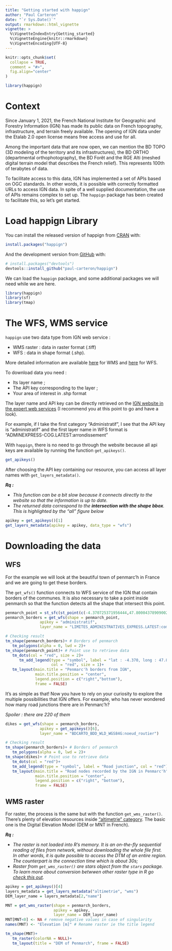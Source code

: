 ```yaml
---
title: "Getting started with happign"
author: "Paul Carteron"
date: "`r Sys.Date()`"
output: rmarkdown::html_vignette
vignette: >
  %\VignetteIndexEntry{Getting_started}
  %\VignetteEngine{knitr::rmarkdown}
  %\VignetteEncoding{UTF-8}
---
```


```r
knitr::opts_chunk$set(
  collapse = TRUE,
  comment = "#>",
  fig.align="center"
)
```

```r
library(happign)
```

# Context

Since January 1, 2021, the French National Institute for Geographic and Forestry Information (IGN) has made its public data on French topography, infrastructure, and terrain freely available. The opening of IGN data under the Etalab 2.0 open license means free access and use for all.

Among the important data that are now open, we can mention the BD TOPO (3D modeling of the territory and its infrastructures), the BD ORTHO (departmental orthophotography), the BD Forêt and the RGE Alti (meshed digital terrain model that describes the French relief). This represents 100th of terabytes of data. 

To facilitate access to this data, IGN has implemented a set of APIs based on OGC standards. In other words, it is possible with correctly formatted URLs to access IGN data. In spite of a well supplied documentation, the use of APIs remains complex to set up. The `happign` package has been created to facilitate this, so let's get started.

# Load happign Library

You can install the released version of happign from [CRAN](https://CRAN.R-project.org) with:

``` r
install.packages("happign")
```

And the development version from [GitHub](https://github.com/) with:

``` r
# install.packages("devtools")
devtools::install_github("paul-carteron/happign")
```

We can load the `happign` package, and some additional packages we will need while we are here.



```r
library(happign)
library(sf)
library(tmap)
```


# The WFS, WMS service

`happign` use two data type from IGN web service :

*  WMS raster : data in raster format (.tiff)
*  WFS : data in shape format (.shp).

More detailed information are available [here](https://www.ogc.org/standards/wms) for WMS and [here](https://www.ogc.org/standards/wfs) for WFS.

To download data you need :

 * Its layer name ;
 * The API key corresponding to the layer ;
 * Your area of interest in .shp format

The layer name and API key can be directly retrieved on the [IGN website in the expert web services](https://geoservices.ign.fr/services-web-experts) (I recommend you at this point to go and have a look).

For example, if I take the first category "Administratif", I see that the API key is "administratif" and the first layer name in WFS format is "ADMINEXPRESS-COG.LATEST:arrondissement"

With `happign`, there is no need to go through the website because all api keys are available by running the function `get_apikeys()`.
```r
get_apikeys()
```

After choosing the API key containing our resource, you can access all layer names with `get_layers_metadata()`.

__*Rq :*__

* *This function can be a bit slow because it connects directly to the website so that the information is up to date.*
* *The returned data correspond to the __intersection with the shape bbox__. This is highlighted by the "all" figure below*

```r
apikey = get_apikeys()[1]
get_layers_metadata(apikey = apikey, data_type = "wfs")

```

# Downloading the data
## WFS

For the example we will look at the beautiful town of penmarc'h in France and we are going to get these borders.

The `get_wfs()` function connects to WFS service of the IGN that contain borders of the communes. It is also necessary to take a point inside penmarch so that the function detects all the shape that intersect this point.

```r
penmarch_point = st_sfc(st_point(c(-4.370725371956444,47.80004378909002)), crs = 4326)
penmarch_borders = get_wfs(shape = penmarch_point,
               apikey = "administratif",
               layer_name = "LIMITES_ADMINISTRATIVES_EXPRESS.LATEST:commune")

# Checking result
tm_shape(penmarch_borders)+ # Borders of penmarch
   tm_polygons(alpha = 0, lwd = 2)+
tm_shape(penmarch_point)+ # Point use to retrieve data
   tm_dots(col = "red", size = 2)+
      tm_add_legend(type = "symbol", label = "lat : -4.370, long : 47.800",
                    col = "red", size = 1)+
   tm_layout(main.title = "Penmarc'h borders from IGN",
             main.title.position = "center",
             legend.position = c("right","bottom"),
             frame = FALSE)
```

It's as simple as that!
Now you have to rely on your curiosity to explore the multiple possibilities that IGN offers. For example, who has never wondered how many road junctions there are in Penmarc'h?

*Spoiler : there are 220 of them*

```r
dikes = get_wfs(shape = penmarch_borders,
               apikey = get_apikeys()[6],
               layer_name = "BDCARTO_BDD_WLD_WGS84G:noeud_routier")

# Checking result
tm_shape(penmarch_borders)+ # Borders of penmarch
   tm_polygons(alpha = 0, lwd = 2)+
tm_shape(dikes)+ # Point use to retrieve data
   tm_dots(col = "red")+
   tm_add_legend(type = "symbol", label = "Road junction", col = "red")+
   tm_layout(main.title = "Road nodes recorded by the IGN in Penmarc'h",
             main.title.position = "center",
             legend.position = c("right", "bottom"),
             frame = FALSE)
```

## WMS raster

For raster, the process is the same but with the function `get_wms_raster()`. There's plenty of elevation resources inside ["altimetrie" category](https://geoservices.ign.fr/services-web-experts-altimetrie). The basic one is the Digital Elevation Model (DEM or MNT in French).

__*Rq :*__

 * *The raster is not loaded into R's memory. It is an on-the-fly sequential reading of files from network, without downloading the whole file first. In other words, it is quite possible to access the DTM of an entire region. The counterpart is the connection time which is about 30s;*
 * *Raster from `get_wms_raster()` are stars object from the `stars` package. To learn more about conversion betwwen other raster type in R go [check this out](https://geocompr.github.io/post/2021/spatial-classes-conversion/).*

```r
apikey = get_apikeys()[4]
layers_metadata = get_layers_metadata("altimetrie", "wms")
DEM_layer_name = layers_metadata[2,"name"]

MNT = get_wms_raster(shape = penmarch_borders,
                     apikey = apikey,
                     layer_name = DEM_layer_name)
MNT[MNT<0] <- NA # remove negative values in case of singularity 
names(MNT) <- "Elevation [m]" # Rename raster ie the title legend

tm_shape(MNT)+
   tm_raster(colorNA = NULL)+
   tm_layout(title = "DEM of Penmarch", frame = FALSE)
```

